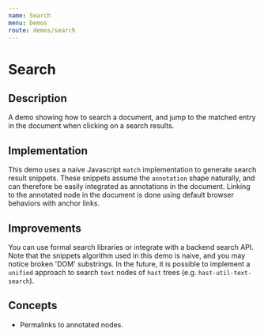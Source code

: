 ```yaml
---
name: Search
menu: Demos
route: demos/search
---
```



# Search

## Description

A demo showing how to search a document, and jump to the matched entry in the document when clicking on a search results.

## Implementation

This demo uses a naive Javascript `match` implementation to generate search result snippets. These snippets assume the `annotation` shape naturally, and can therefore be easily integrated as annotations in the document. Linking to the annotated node in the document is done using default browser behaviors with anchor links.

## Improvements

You can use formal search libraries or integrate with a backend search API. Note that the snippets algorithm used in this demo is naive, and you may notice broken 'DOM' substrings. In the future, it is possible to implement a `unified` approach to search `text` nodes of `hast` trees (e.g. `hast-util-text-search`).

## Concepts

- Permalinks to annotated nodes.

<SearchDemo />
